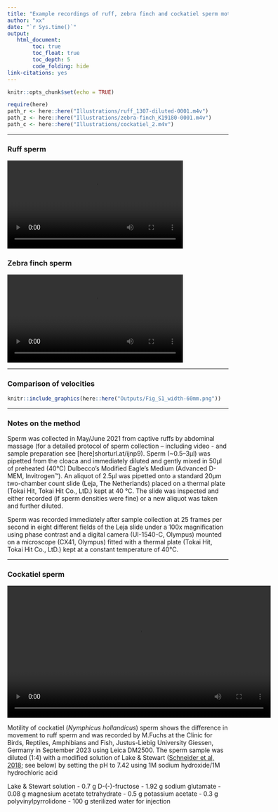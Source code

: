 ```yaml
---
title: "Example recordings of ruff, zebra finch and cockatiel sperm motility"  
author: "xx"  
date: "`r Sys.time()`"
output:
   html_document: 
        toc: true
        toc_float: true
        toc_depth: 5
        code_folding: hide
link-citations: yes
---
```


```r
knitr::opts_chunk$set(echo = TRUE)
```
```r
require(here)
path_r <- here::here("Illustrations/ruff_1307-diluted-0001.m4v")
path_z <- here::here("Illustrations/zebra-finch_K19180-0001.m4v")
path_c <- here::here("Illustrations/cockatiel_2.m4v")
```

***

### Ruff sperm ### 

<video width="400" controls>
  <source src="`r path_r`"  type="video/mp4">
</video>


### Zebra finch sperm ### 
<video width = "400" controls>
  <source src="`r path_z`" type="video/mp4">
</video>


***

### Comparison of velocities

```r
knitr::include_graphics(here::here("Outputs/Fig_S1_width-60mm.png"))
```

***

### Notes on the method #### 
Sperm was collected in May/June 2021 from captive ruffs by abdominal massage (for a detailed protocol of sperm collection – including video - and sample preparation see [here]shorturl.at/ijnp9). Sperm (~0.5–3μl) was pipetted from the cloaca and immediately diluted and gently mixed in 50μl of preheated (40°C) Dulbecco’s Modified Eagle’s Medium (Advanced D-MEM, Invitrogen™). An aliquot of 2.5μl was pipetted onto a standard 20μm two-chamber count slide (Leja, The Netherlands) placed on a thermal plate (Tokai Hit, Tokai Hit Co., LtD.) kept at 40 °C. The slide was inspected and either recorded (if sperm densities were fine) or a new aliquot was taken and further diluted. 

Sperm was recorded immediately after sample collection at 25 frames per second in eight different fields of the Leja slide under a 100x magnification using phase contrast and a digital camera (UI-1540-C, Olympus) mounted on a microscope (CX41, Olympus) fitted with a thermal plate (Tokai Hit, Tokai Hit Co., LtD.) kept at a constant temperature of 40°C.

***

### Cockatiel sperm ### 
<video width = "600" controls>
  <source src="`r path_c`" type="video/mp4">
</video>

Motility of cockatiel (*Nymphicus hollandicus*) sperm shows the difference in movement to ruff sperm and was recorded by
M.Fuchs at the Clinic for Birds, Reptiles, Amphibians and Fish, Justus-Liebig University Giessen, Germany in September 2023 using Leica DM2500. The sperm sample was diluted (1:4) with a modified solution of Lake & Stewart ([Schneider et al, 2018](https://doi.org/10.33687/zoobiol.001.01.1579); see below) by setting the pH to 7.42 using 1M sodium hydroxide/1M hydrochloric acid
 
Lake & Stewart solution
- 0.7 g D-(-)-fructose
- 1.92 g sodium glutamate
- 0.08 g magnesium acetate tetrahydrate
- 0.5 g potassium acetate
- 0.3 g polyvinylpyrrolidone 
- 100 g sterilized water for injection